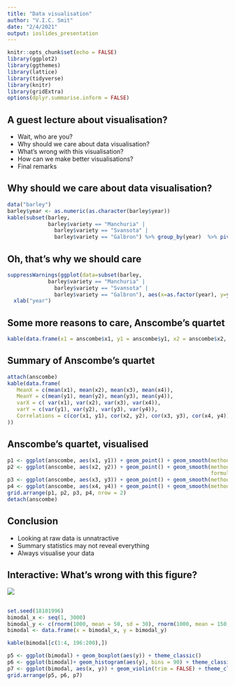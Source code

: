 ```yaml
---
title: "Data visualisation"
author: "V.I.C. Smit"
date: "2/4/2021"
output: ioslides_presentation
---
```


```r
knitr::opts_chunk$set(echo = FALSE)
library(ggplot2)
library(ggthemes)
library(lattice)
library(tidyverse)
library(knitr)
library(gridExtra)
options(dplyr.summarise.inform = FALSE)
```

## A guest lecture about visualisation? 

- Wait, who are you? 
- Why should we care about data visualisation? 
- What's wrong with this visualisation? 
- How can we make better visualisations? 
- Final remarks


## Why should we care about data visualisation? 

```r
data("barley")
barley$year <- as.numeric(as.character(barley$year))
kable(subset(barley, 
             barley$variety == "Manchuria" | 
               barley$variety == "Svansota" | 
               barley$variety == "Galbron") %>% group_by(year)  %>% pivot_wider(names_from = site, values_from = yield), digits = 0)
```

## Oh, that's why we should care

```r

suppressWarnings(ggplot(data=subset(barley, 
             barley$variety == "Manchuria" | 
               barley$variety == "Svansota" | 
               barley$variety == "Galbron"), aes(x=as.factor(year), y=yield, group=variety, color = variety)) + geom_path() + facet_wrap(~ site, ncol=3) + theme_classic() + scale_color_brewer()) +
  xlab("year")
```

## Some more reasons to care, Anscombe's quartet

```r
kable(data.frame(x1 = anscombe$x1, y1 = anscombe$y1, x2 = anscombe$x2, y2 = anscombe$y2, x3 = anscombe$x3, y3 = anscombe$y3, x4 = anscombe$x4, y4= anscombe$y4 )[6:11,])

```

## Summary of Anscombe's quartet

```r
attach(anscombe)
kable(data.frame(
   MeanX = c(mean(x1), mean(x2), mean(x3), mean(x4)), 
   MeanY = c(mean(y1), mean(y2), mean(y3), mean(y4)),
   varX = c( var(x1), var(x2), var(x3), var(x4)), 
   varY = c(var(y1), var(y2), var(y3), var(y4)), 
   Correlations = c(cor(x1, y1), cor(x2, y2), cor(x3, y3), cor(x4, y4))
))
```


## Anscombe's quartet, visualised

```r
p1 <- ggplot(anscombe, aes(x1, y1)) + geom_point() + geom_smooth(method = "lm", se = FALSE, color = "black", formula = y~x) + theme_classic()
p2 <- ggplot(anscombe, aes(x2, y2)) + geom_point() + geom_smooth(method = "lm", se = FALSE, color = "black", 
                                                                 formula = y~x) + theme_classic()
p3 <- ggplot(anscombe, aes(x3, y3)) + geom_point() + geom_smooth(method = "lm", se = FALSE, color = "black", formula = y~x) + theme_classic()
p4 <- ggplot(anscombe, aes(x4, y4)) + geom_point() + geom_smooth(method = "lm", se = FALSE, color = "black", formula = y~x) + theme_classic()
grid.arrange(p1, p2, p3, p4, nrow = 2)
detach(anscombe)
```

## Conclusion

- Looking at raw data is unnatractive 
- Summary statistics may not reveal everything
- Always visualise your data




## Interactive: What's wrong with this figure? 

![](images/Election2000.png){}

##


```r
set.seed(18101996)
bimodal_x <- seq(1, 3000)
bimodal_y <- c(rnorm(1000, mean = 50, sd = 30), rnorm(1000, mean = 150, sd = 30), rnorm(1000, mean = 250, sd=30))
bimodal <- data.frame(x = bimodal_x, y = bimodal_y)

kable(bimodal[c(1:4, 196:200),])
```


```r
p5 <- ggplot(bimodal) + geom_boxplot(aes(y)) + theme_classic()
p6 <- ggplot(bimodal)+ geom_histogram(aes(y), bins = 90) + theme_classic()
p7 <- ggplot(bimodal, aes(x, y)) + geom_violin(trim = FALSE) + theme_classic() + geom_boxplot(aes(y), alpha = 0.3) + coord_flip() 
grid.arrange(p5, p6, p7)
```







